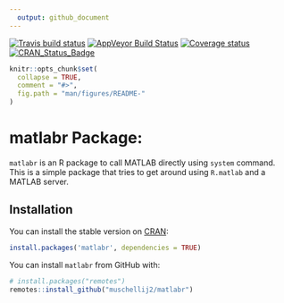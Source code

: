 ```yaml
---
  output: github_document
---
```


[![Travis build status](https://travis-ci.org/muschellij2/matlabr.svg?branch=master)](https://travis-ci.org/muschellij2/matlabr)
[![AppVeyor Build Status](https://ci.appveyor.com/api/projects/status/github/muschellij2/matlabr?branch=master&svg=true)](https://ci.appveyor.com/project/muschellij2/matlabr)
[![Coverage status](https://coveralls.io/repos/github/muschellij2/matlabr/badge.svg?branch=master)](https://coveralls.io/r/muschellij2/matlabr?branch=master)
[![CRAN_Status_Badge](http://www.r-pkg.org/badges/version/matlabr)](https://cran.r-project.org/package=matlabr)

<!-- README.md is generated from README.Rmd. Please edit that file -->

```r
knitr::opts_chunk$set(
  collapse = TRUE,
  comment = "#>",
  fig.path = "man/figures/README-"
)
```
# matlabr Package: 

`matlabr` is an R package to call MATLAB directly using `system` command.  This is a simple package that tries to get around using `R.matlab` and a MATLAB server.

## Installation

You can install the stable version on
[CRAN](http://cran.rstudio.com/package=matlabr):

```r
install.packages('matlabr', dependencies = TRUE)
```

You can install `matlabr` from GitHub with:

```r
# install.packages("remotes")
remotes::install_github("muschellij2/matlabr")
```
